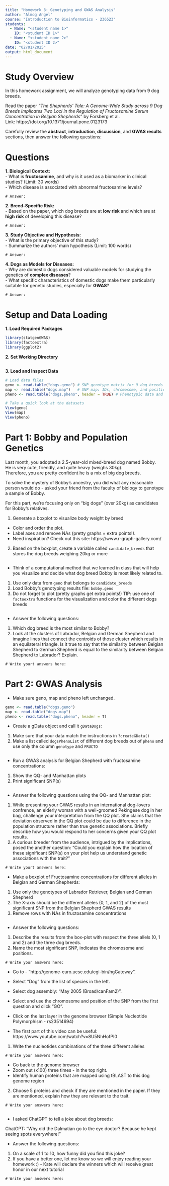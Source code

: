 ```yaml
---
title: "Homework 3: Genotyping and GWAS Analysis"  
author: "Almog Angel"  
course: "Introduction to Bioinformatics - 236523"  
students:  
  - Name: "<student name 1>"  
    ID: "<student ID 1>"  
  - Name: "<student name 2>"  
    ID: "<student ID 2>"  
date: "02/01/2025"  
output: html_document  
---
```


# **Study Overview**  

In this homework assignment, we will analyze genotyping data from 9 dog breeds.  

Read the paper *"The Shepherds’ Tale: A Genome-Wide Study across 9 Dog Breeds Implicates Two Loci in the Regulation of Fructosamine Serum Concentration in Belgian Shepherds"* by Forsberg et al.  
Link: https://doi.org/10.1371/journal.pone.0123173

Carefully review the **abstract**, **introduction**, **discussion**, and **GWAS results** sections, then answer the following questions:  

# **Questions**  

**1. Biological Context:**  
- What is **fructosamine**, and why is it used as a biomarker in clinical studies? (Limit: 30 words)  
- Which disease is associated with abnormal fructosamine levels?  

```{}
# Answer:

```

**2. Breed-Specific Risk:**  
- Based on the paper, which dog breeds are at **low risk** and which are at **high risk** of developing this disease?  

```{}
# Answer:

```

**3. Study Objective and Hypothesis:**  
- What is the primary objective of this study?  
- Summarize the authors' main hypothesis (Limit: 100 words)  

```{}
# Answer:

```

**4. Dogs as Models for Diseases:**  
- Why are domestic dogs considered valuable models for studying the genetics of **complex diseases**?  
- What specific characteristics of domestic dogs make them particularly suitable for genetic studies, especially for **GWAS**?  

```{}
# Answer:

```

# **Setup and Data Loading**  

**1. Load Required Packages**  
```r
library(statgenGWAS)
library(factoextra)
library(ggplot2)
```

**2. Set Working Directory**  
```r

```

**3. Load and Inspect Data**  
```r
# Load data files
geno <- read.table("dogs.geno") # SNP genotype matrix for 9 dog breeds  
map <- read.table("dogs.map")   # SNP map: IDs, chromosome, and positions  
pheno <- read.table("dogs.pheno", header = TRUE) # Phenotypic data and metadata  

# Take a quick look at the datasets
View(geno)
View(map)
View(pheno)
```

# **Part 1: Bobby and Population Genetics**

Last month, you adopted a 2.5-year-old mixed-breed dog named Bobby.  
He is very cute, friendly, and quite heavy (weighs 30kg).  
Therefore, you are pretty confident he is a mix of big dog breeds.

To solve the mystery of Bobby’s ancestry, you did what any reasonable person would do - asked your friend from the faculty of biology to genotype a sample of Bobby.

For this part, we’re focusing only on "big dogs" (over 20kg) as candidates for Bobby’s relatives.  

(1) Generate a boxplot to visualize body weight by breed
  - Color and order the plot.  
  - Label axes and remove NAs (pretty graphs = extra points!).  
  - Need inspiration? Check out this site: https://www.r-graph-gallery.com/
(2) Based on the boxplot, create a variable called `candidate_breeds` that stores the dog breeds weighing 20kg or more

```r

```

- Think of a computational method that we learned in class that will help you visualize and decide what dog breed Bobby is most likely related to.
(1) Use only data from `geno` that belongs to `candidate_breeds`
(2) Load Bobby's genotyping results file: `bobby.geno`
(3) Do not forget to plot (pretty graphs get extra points!)
TIP: use one of `factoextra` functions for the visualization and color the different dogs breeds

```r

```


- Answer the following questions:
(1) Which dog breed is the most similar to Bobby?
(2) Look at the clusters of Labrador, Belgian and German Shepherd and imagine lines that connect the centroids of those cluster which results in an equilateral triangle.
Is it true to say that the similarity between Belgian Shepherd to German Shepherd is equal to the similarity between Belgian Shepherd to Labrador? Explain.

```{}
# Write yourt answers here:

```


# **Part 2: GWAS Analysis**

- Make sure geno, map and pheno left unchanged.
```r
geno <- read.table("dogs.geno")
map <- read.table("dogs.map")
pheno <- read.table("dogs.pheno", header = T)
```

- Create a gData object and call it `gDataDogs`:
(1) Make sure that your data match the instructions in `?createGData()`
(2) Make a list called `dogsPhenoList` of different dog breeds out of `pheno` and use only the column `genotype` and `FRUCTO`
```r

```

- Run a GWAS analysis for Belgian Shepherd with fructosamine concentrations:
(1) Show the QQ- and Manhattan plots 
(2) Print significant SNP(s)
```r

```

- Answer the following questions using the QQ- and Manhattan plot:
(1) While presenting your GWAS results in an international dog-lovers confrence, an elderly woman with a well-groomed Pekingese dog in her bag, challenge your interpretation from the QQ plot. She claims that the deviation observed in the QQ plot could be due to difference in the population structure rather than true genetic associations. Briefly describe how you would respond to her concerns given your QQ plot results.
(2) A curious breeder from the audience, intrigued by the implications, posed the another question: "Could you explain how the location of these significant SNP(s) on your plot help us understand genetic associations with the trait?"

```{}
# Write yourt answers here:

```


- Make a boxplot of Fructosamine concentrations for different alleles in Belgian and German Shepherds:
(1) Use only the genotypes of Labrador Retriever, Belgian and German Shepherd
(2) The X-axis should be the different alleles (0, 1, and 2) of the most significant SNP from the Belgian Shepherd GWAS results
(3) Remove rows with NAs in fructosamine concentrations

```r

```

- Answer the following questions:
(1) Describe the results from the box-plot with respect the three allels (0, 1 and 2) and the three dog breeds.
(2) Name the most significant SNP, indicates the chromosome and positions.
```{}
# Write your answers here:

```

- Go to - "http://genome-euro.ucsc.edu/cgi-bin/hgGateway".
- Select "Dog" from the list of species in the left.
- Select dog assembly: "May 2005 (Broad/canFam2)".
- Select and use the chromosome and position of the SNP from the first question and click "GO".
- Click on the last layer in the genome browser (Simple Nucleotide Polymorphism - rs23514694)

* The first part of this video can be useful: https://www.youtube.com/watch?v=8U5NhHofPI0

(1) Write the nucleotides combinations of the three different alleles
```{}
# Write your answers here:

```

- Go back to the genome browser
- Zoom out (x100) three times - in the top right.
- Identify human proteins that are mapped using tBLAST to this dog genome region

(2) Choose 5 proteins and check if they are mentioned in the paper. If they are mentioned, explain how they are relevant to the trait.
```{}
# Write your answers here:


```

- I asked ChatGPT to tell a joke about dog breeds:

ChatGPT:
"Why did the Dalmatian go to the eye doctor?
Because he kept seeing spots everywhere!"


- Answer the following questions:
(1) On a scale of 1 to 10, how funny did you find this joke?  
(2) If you have a better one, let me know so we will enjoy reading your homework :) - Kate will declare the winners which will receive great honor in our next tutorial
```{}
# Write your answers here:


```


